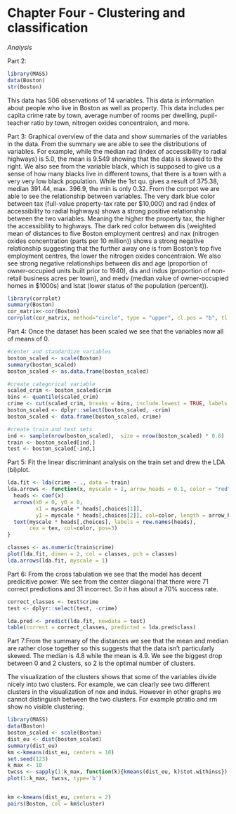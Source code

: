 # Chapter Four - Clustering and classification

*Analysis*


Part 2:
```r
library(MASS)
data(Boston)
str(Boston)
```
This data has 506 observations of 14 variables. This data is information about people who live in Boston as well as property. This data includes per capita crime rate by town, average number of rooms per dwelling, pupil-teacher ratio by town, nitrogen oxides concentraion, and more. 

Part 3:
Graphical overview of the data and show summaries of the variables in the data. From the summary we are able to see the distributions of variables. For example, while the median rad (index of accessibility to radial highways) is 5.0, the mean is 9.549 showing that the data is skewed to the right. We also see from the variable black, which is supposed to give us a sense of how many blacks live in different towns, that there is a town with a very very low black population. While the 1st qu. gives a result of 375.38, median 391.44, max. 396.9, the min is only 0.32. 
From the corrpot we are able to see the relationship between variables. The very dark blue color between tax (full-value property-tax rate per \$10,000) and rad (index of accessibility to radial highways) shows a strong positive relationship between the two variables. Meaning the higher the property tax, the higher the accessibility to highways. The dark red color between dis (weighted mean of distances to five Boston employment centres) and nax (nitrogen oxides concentration (parts per 10 million)) shows a strong negative relationship suggesting that the further away one is from Boston's top five employment centres, the lower the nitrogen oxides concentraion. We also see strong negative relationships between dis and age (proportion of owner-occupied units built prior to 1940), dis and indus (proportion of non-retail business acres per town), and medv (median value of owner-occupied homes in \$1000s) and lstat (lower status of the population (percent)).


```r
library(corrplot)
summary(Boston)
cor_matrix<-cor(Boston) 
corrplot(cor_matrix, method="circle", type = "upper", cl.pos = "b", tl.pos = "d", tl.cex = 0.6)
```

Part 4: Once the dataset has been scaled we see that the variables now all of means of 0. 


```r
#center and standardize variables
boston_scaled <- scale(Boston)
summary(boston_scaled)
boston_scaled <- as.data.frame(boston_scaled)

#create categorical variable
scaled_crim <- boston_scaled$crim
bins <- quantile(scaled_crim)
crime <- cut(scaled_crim, breaks = bins, include.lowest = TRUE, labels = c("low", "med_low", "med_high", "high"))
boston_scaled <- dplyr::select(boston_scaled, -crim)
boston_scaled <- data.frame(boston_scaled, crime)

#create train and test sets
ind <- sample(nrow(boston_scaled),  size = nrow(boston_scaled) * 0.8)
train <- boston_scaled[ind,]
test <- boston_scaled[-ind,]
```


Part 5: Fit the linear discriminant analysis on the train set and drew the LDA (bi)plot.

```r
lda.fit <- lda(crime ~ ., data = train)
lda.arrows <- function(x, myscale = 1, arrow_heads = 0.1, color = "red", tex = 0.75, choices = c(1,2)){
  heads <- coef(x)
  arrows(x0 = 0, y0 = 0, 
         x1 = myscale * heads[,choices[1]], 
         y1 = myscale * heads[,choices[2]], col=color, length = arrow_heads)
  text(myscale * heads[,choices], labels = row.names(heads), 
       cex = tex, col=color, pos=3)
}

classes <- as.numeric(train$crime)
plot(lda.fit, dimen = 2, col = classes, pch = classes)
lda.arrows(lda.fit, myscale = 1)

```

Part 6: From the cross tabulation we see that the model has decent predicitive power. We see from the center diagonal that there were 71 correct predictions and 31 incorrect. So it has about a 70% success rate. 

```r
correct_classes <- test$crime
test <- dplyr::select(test, -crime)

lda.pred <- predict(lda.fit, newdata = test)
table(correct = correct_classes, predicted = lda.pred$class)
```

Part 7:From the summary of the distances we see that the mean and median are rather close together so this suggests that the data isn't particularly skewed. The median is 4.8 while the mean is 4.9. 
We see the biggest drop between 0 and 2 clusters, so 2 is the optimal number of clusters. 

The visualization of the clusters shows that some of the variables divide nicely into two clusters. For example, we can clearly see two different clusters in the visualization of nox and indus. However in other graphs we cannot distinguish between the two clusters. For example ptratio and rm show no visible clustering. 

```r
library(MASS)
data(Boston)
boston_scaled <- scale(Boston)
dist_eu <- dist(boston_scaled)
summary(dist_eu)
km <-kmeans(dist_eu, centers = 10)
set.seed(123)
k_max <- 10
twcss <- sapply(1:k_max, function(k){kmeans(dist_eu, k)$tot.withinss})
plot(1:k_max, twcss, type='b')


km <-kmeans(dist_eu, centers = 2)
pairs(Boston, col = km$cluster)
```

